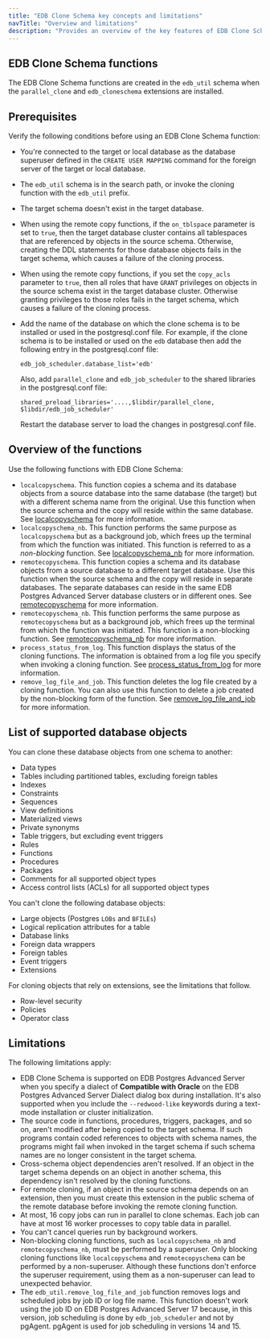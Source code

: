 ```yaml
---
title: "EDB Clone Schema key concepts and limitations"
navTitle: "Overview and limitations"
description: "Provides an overview of the key features of EDB Clone Schema as well as important information about limitations"
---
```


## EDB Clone Schema functions

The EDB Clone Schema functions are created in the `edb_util` schema when the `parallel_clone` and `edb_cloneschema` extensions are installed.

## Prerequisites

Verify the following conditions before using an EDB Clone Schema function:

-   You're connected to the target or local database as the database superuser defined in the `CREATE USER MAPPING` command for the foreign server of the target or local database.
-   The `edb_util` schema is in the search path, or invoke the cloning function with the `edb_util` prefix.
-   The target schema doesn't exist in the target database.
-   When using the remote copy functions, if the `on_tblspace` parameter is set to `true`, then the target database cluster contains all tablespaces that are referenced by objects in the source schema. Otherwise, creating the DDL statements for those database objects fails in the target schema, which causes a failure of the cloning process.
-   When using the remote copy functions, if you set the `copy_acls` parameter to `true`, then all roles that have `GRANT` privileges on objects in the source schema exist in the target database cluster. Otherwise granting privileges to those roles fails in the target schema, which causes a failure of the cloning process.
-   Add the name of the database on which the clone schema is to be installed or used in the postgresql.conf file. For example, if the clone schema is to be installed or used on the `edb` database then add the following entry in the postgresql.conf file:
    ```
    edb_job_scheduler.database_list='edb'
    ```

    Also, add `parallel_clone` and `edb_job_scheduler` to the shared libraries in the postgresql.conf file:

    ```
    shared_preload_libraries='....,$libdir/parallel_clone, $libdir/edb_job_scheduler'
    ```
    
    Restart the database server to load the changes in postgresql.conf file.

## Overview of the functions

Use the following functions with EDB Clone Schema:

-   `localcopyschema`. This function copies a schema and its database objects from a source database into the same database (the target) but with a different schema name from the original. Use this function when the source schema and the copy will reside within the same database. See [localcopyschema](copying_a_schema) for more information.
-   `localcopyschema_nb`. This function performs the same purpose as `localcopyschema` but as a background job, which frees up the terminal from which the function was initiated. This function is referred to as a *non-blocking* function. See [localcopyschema_nb](copying_a_schema) for more information.
-   `remotecopyschema`. This function copies a schema and its database objects from a source database to a different target database. Use this function when the source schema and the copy will reside in separate databases. The separate databases can reside in the same EDB Postgres Advanced Server database clusters or in different ones. See [remotecopyschema](copying_a_remote_schema) for more information.
-   `remotecopyschema_nb`. This function performs the same purpose as `remotecopyschema` but as a background job, which frees up the terminal from which the function was initiated. This function is a non-blocking function. See [remotecopyschema_nb](copying_a_remote_schema) for more information.
-   `process_status_from_log`. This function displays the status of the cloning functions. The information is obtained from a log file you specify when invoking a cloning function. See [process_status_from_log](checking_the_status) for more information.
-   `remove_log_file_and_job`. This function deletes the log file created by a cloning function. You can also use this function to delete a job created by the non-blocking form of the function. See [remove_log_file_and_job](performing_cleanup_tasks) for more information.

## List of supported database objects

You can clone these database objects from one schema to another:

-   Data types
-   Tables including partitioned tables, excluding foreign tables
-   Indexes
-   Constraints
-   Sequences
-   View definitions
-   Materialized views
-   Private synonyms
-   Table triggers, but excluding event triggers
-   Rules
-   Functions
-   Procedures
-   Packages
-   Comments for all supported object types
-   Access control lists (ACLs) for all supported object types

You can't clone the following database objects:

-   Large objects (Postgres `LOBs` and `BFILEs`)
-   Logical replication attributes for a table
-   Database links
-   Foreign data wrappers
-   Foreign tables
-   Event triggers
-   Extensions 

For cloning objects that rely on extensions, see the limitations that follow.

-   Row-level security
-   Policies
-   Operator class

## Limitations

The following limitations apply:

-   EDB Clone Schema is supported on EDB Postgres Advanced Server when you specify a dialect of **Compatible with Oracle** on the EDB Postgres Advanced Server Dialect dialog box during installation. It's also supported when you include the `--redwood-like` keywords during a text-mode installation or cluster initialization.
-   The source code in functions, procedures, triggers, packages, and so on, aren't modified after being copied to the target schema. If such programs contain coded references to objects with schema names, the programs might fail when invoked in the target schema if such schema names are no longer consistent in the target schema.
-   Cross-schema object dependencies aren't resolved. If an object in the target schema depends on an object in another schema, this dependency isn't resolved by the cloning functions.
-   For remote cloning, if an object in the source schema depends on an extension, then you must create this extension in the public schema of the remote database before invoking the remote cloning function.
-   At most, 16 copy jobs can run in parallel to clone schemas. Each job can have at most 16 worker processes to copy table data in parallel.
-   You can't cancel queries run by background workers.
-   Non-blocking cloning functions, such as `localcopyschema_nb` and `remotecopyschema_nb`, must be performed by a superuser. Only blocking cloning functions like `localcopyschema` and `remotecopyschema` can be performed by a non-superuser. Although these functions don't enforce the superuser requirement, using them as a non-superuser can lead to unexpected behavior.
-   The `edb_util.remove_log_file_and_job` function removes logs and scheduled jobs by job ID or log file name. This function doesn't work using the job ID on EDB Postgres Advanced Server 17 because, in this version, job scheduling is done by `edb_job_scheduler` and not by pgAgent. pgAgent is used for job scheduling in versions 14 and 15.